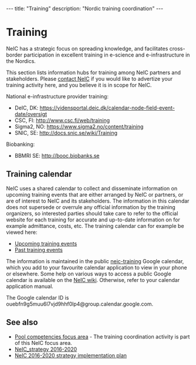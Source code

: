 ---
title: "Training"
description: "Nordic training coordination"
---

= Training =
NeIC has a strategic focus on spreading knowledge, and facilitates cross-border participation in excellent training in e-science and e-infrastructure in the Nordics.

This section lists information hubs for training among NeIC partners and stakeholders. Please [mailto:joel@nsc.liu.se contact NeIC] if you would like to advertize your training activity here, and you believe it is in scope for NeIC.

National e-infrastructure provider training:
* DeIC, DK: https://vidensportal.deic.dk/calendar-node-field-event-date/oversigt
* CSC, FI: http://www.csc.fi/web/training
* Sigma2, NO: https://www.sigma2.no/content/training
* SNIC, SE: http://docs.snic.se/wiki/Training

Biobanking:
* BBMRI SE: http://booc.biobanks.se

== Training calendar ==
NeIC uses a shared calendar to collect and disseminate information on upcoming training events that are either arranged by NeIC or partners, or are of interest to NeIC and its stakeholders. The information in this calendar does not supersede or overrule any official information by the training organizers, so interested parties should take care to refer to the official website for each training for accurate and up-to-date information on for example admittance, costs, etc. The training calendar can for example be viewed here:

* [[upcoming|Upcoming training events]]
* [[past|Past training events]]

The information is maintained in the public [https://calendar.google.com/calendar/embed?src=ouebfn9g5muu6l7vjd9hhf0lp4@group.calendar.google.com&title=NeIC+Trainings&ctz=Europe/Stockholm neic-training] Google calendar, which you add to your favourite calendar application to view in your phone or elsewhere. Some help on various ways to access a public Google calendar is available on the [https://wiki.neic.no/wiki/Event_calendar NeIC wiki]. Otherwise, refer to your calendar application manual.

The Google calendar ID is ouebfn9g5muu6l7vjd9hhf0lp4@group.calendar.google.com.

== See also ==
* [https://wiki.neic.no/wiki/Pool_competencies Pool competencies focus area] - The training coordination activity is part of this NeIC focus area.
* [https://wiki.neic.no/wiki/NeIC_strategy_2016-2020 NeIC_strategy 2016-2020]
* [https://wiki.neic.no/wiki/NeIC_2016-2020_strategy_implementation_plan NeIC 2016-2020 strategy implementation plan]
